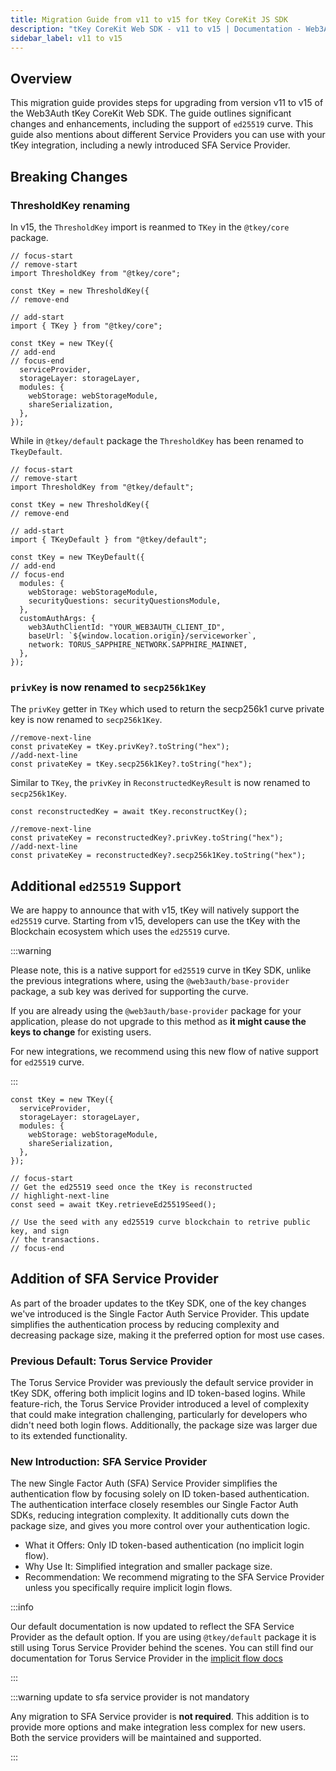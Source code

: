 ```yaml
---
title: Migration Guide from v11 to v15 for tKey CoreKit JS SDK
description: "tKey CoreKit Web SDK - v11 to v15 | Documentation - Web3Auth"
sidebar_label: v11 to v15
---
```


## Overview

This migration guide provides steps for upgrading from version v11 to v15 of the Web3Auth tKey
CoreKit Web SDK. The guide outlines significant changes and enhancements, including the support of
`ed25519` curve. This guide also mentions about different Service Providers you can use with your
tKey integration, including a newly introduced SFA Service Provider.

## Breaking Changes

### ThresholdKey renaming

In v15, the `ThresholdKey` import is reanmed to `TKey` in the `@tkey/core` package.

```tsx
// focus-start
// remove-start
import ThresholdKey from "@tkey/core";

const tKey = new ThresholdKey({
// remove-end

// add-start
import { TKey } from "@tkey/core";

const tKey = new TKey({
// add-end
// focus-end
  serviceProvider,
  storageLayer: storageLayer,
  modules: {
    webStorage: webStorageModule,
    shareSerialization,
  },
});
```

While in `@tkey/default` package the `ThresholdKey` has been renamed to `TkeyDefault`.

```tsx
// focus-start
// remove-start
import ThresholdKey from "@tkey/default";

const tKey = new ThresholdKey({
// remove-end

// add-start
import { TKeyDefault } from "@tkey/default";

const tKey = new TKeyDefault({
// add-end
// focus-end
  modules: {
    webStorage: webStorageModule,
    securityQuestions: securityQuestionsModule,
  },
  customAuthArgs: {
    web3AuthClientId: "YOUR_WEB3AUTH_CLIENT_ID",
    baseUrl: `${window.location.origin}/serviceworker`,
    network: TORUS_SAPPHIRE_NETWORK.SAPPHIRE_MAINNET,
  },
});
```

### `privKey` is now renamed to `secp256k1Key`

The `privKey` getter in `TKey` which used to return the secp256k1 curve private key is now renamed
to `secp256k1Key`.

```tsx
//remove-next-line
const privateKey = tKey.privKey?.toString("hex");
//add-next-line
const privateKey = tKey.secp256k1Key?.toString("hex");
```

Similar to `TKey`, the `privKey` in `ReconstructedKeyResult` is now renamed to `secp256k1Key`.

```tsx
const reconstructedKey = await tKey.reconstructKey();

//remove-next-line
const privateKey = reconstructedKey?.privKey.toString("hex");
//add-next-line
const privateKey = reconstructedKey?.secp256k1Key.toString("hex");
```

## Additional `ed25519` Support

We are happy to announce that with v15, tKey will natively support the `ed25519` curve. Starting
from v15, developers can use the tKey with the Blockchain ecosystem which uses the `ed25519` curve.

:::warning

Please note, this is a native support for `ed25519` curve in tKey SDK, unlike the previous
integrations where, using the `@web3auth/base-provider` package, a sub key was derived for
supporting the curve.

If you are already using the `@web3auth/base-provider` package for your application, please do not
upgrade to this method as **it might cause the keys to change** for existing users.

For new integrations, we recommend using this new flow of native support for `ed25519` curve.

:::

```tsx
const tKey = new TKey({
  serviceProvider,
  storageLayer: storageLayer,
  modules: {
    webStorage: webStorageModule,
    shareSerialization,
  },
});

// focus-start
// Get the ed25519 seed once the tKey is reconstructed
// highlight-next-line
const seed = await tKey.retrieveEd25519Seed();

// Use the seed with any ed25519 curve blockchain to retrive public key, and sign
// the transactions.
// focus-end
```

## Addition of SFA Service Provider

As part of the broader updates to the tKey SDK, one of the key changes we've introduced is the
Single Factor Auth Service Provider. This update simplifies the authentication process by reducing
complexity and decreasing package size, making it the preferred option for most use cases.

### Previous Default: Torus Service Provider

The Torus Service Provider was previously the default service provider in tKey SDK, offering both
implicit logins and ID token-based logins. While feature-rich, the Torus Service Provider introduced
a level of complexity that could make integration challenging, particularly for developers who
didn't need both login flows. Additionally, the package size was larger due to its extended
functionality.

### New Introduction: SFA Service Provider

The new Single Factor Auth (SFA) Service Provider simplifies the authentication flow by focusing
solely on ID token-based authentication. The authentication interface closely resembles our Single
Factor Auth SDKs, reducing integration complexity. It additionally cuts down the package size, and
gives you more control over your authentication logic.

- What it Offers: Only ID token-based authentication (no implicit login flow).
- Why Use It: Simplified integration and smaller package size.
- Recommendation: We recommend migrating to the SFA Service Provider unless you specifically require
  implicit login flows.

:::info

Our default documentation is now updated to reflect the SFA Service Provider as the default option.
If you are using `@tkey/default` package it is still using Torus Service Provider behind the scenes.
You can still find our documentation for Torus Service Provider in the
[implicit flow docs](/docs/tkey/implicit-flow)

:::

:::warning update to sfa service provider is not mandatory

Any migration to SFA Service provider is **not required**. This addition is to provide more options
and make integration less complex for new users. Both the service providers will be maintained and
supported.

:::
